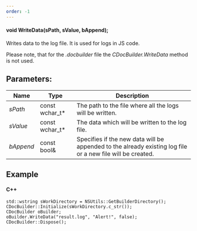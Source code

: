```yaml
---
order: -1
---
```

#### void WriteData(sPath, sValue, bAppend);

Writes data to the log file. It is used for logs in JS code.

Please note, that for the *.docbuilder* file the *CDocBuilder.WriteData* method is not used.

## Parameters:

| Name      | Type             | Description                                                                                                |
| --------- | ---------------- | ---------------------------------------------------------------------------------------------------------- |
| *sPath*   | const wchar\_t\* | The path to the file where all the logs will be written.                                                   |
| *sValue*  | const wchar\_t\* | The data which will be written to the log file.                                                            |
| *bAppend* | const bool&      | Specifies if the new data will be appended to the already existing log file or a new file will be created. |

## Example

#### C++

```
std::wstring sWorkDirectory = NSUtils::GetBuilderDirectory();
CDocBuilder::Initialize(sWorkDirectory.c_str());
CDocBuilder oBuilder;
oBuilder.WriteData("result.log", "Alert!", false);
CDocBuilder::Dispose();
```
